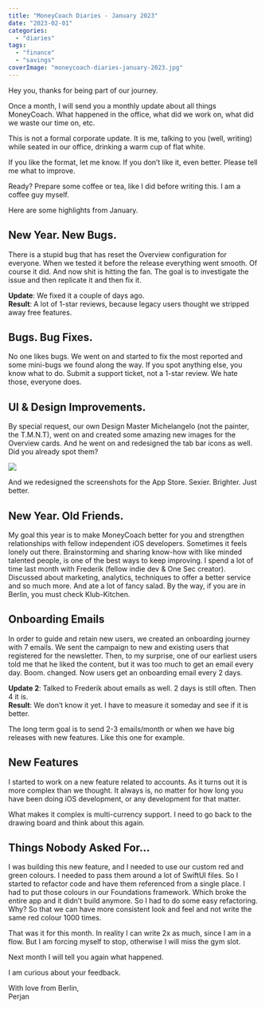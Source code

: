 ```yaml
---
title: "MoneyCoach Diaries - January 2023"
date: "2023-02-01"
categories: 
  - "diaries"
tags: 
  - "finance"
  - "savings"
coverImage: "moneycoach-diaries-january-2023.jpg"
---
```


Hey you,
thanks for being part of our journey.

Once a month, I will send you a monthly update about all things MoneyCoach.
What happened in the office, what did we work on, what did we waste our time on, etc.

This is not a formal corporate update.
It is me, talking to you (well, writing) while seated in our office, drinking a warm cup of flat white.

If you like the format, let me know.
If you don’t like it, even better. Please tell me what to improve.

Ready?
Prepare some coffee or tea, like I did before writing this. I am a coffee guy myself.

Here are some highlights from January.


## New Year. New Bugs.

There is a stupid bug that has reset the Overview configuration for everyone. When we tested it before the release everything went smooth. Of course it did. 
And now shit is hitting the fan.
The goal is to investigate the issue and then replicate it and then fix it.

**Update**: We fixed it a couple of days ago.\
**Result**: A lot of 1-star reviews, because legacy users thought we stripped away free features.


## Bugs. Bug Fixes.

No one likes bugs. 
We went on and started to fix the most reported and some mini-bugs we found along the way.
If you spot anything else, you know what to do. Submit a support ticket, not a 1-star review. We hate those, everyone does.


## UI & Design Improvements.

By special request, our own Design Master Michelangelo (not the painter, the T.M.N.T), went on and created some amazing new images for the Overview cards.
And he went on and redesigned the tab bar icons as well. Did you already spot them?

![](/images/blog-images/moneycoach-tab-bar-icons-redesign.png)

And we redesigned the screenshots for the App Store. Sexier. Brighter. Just better.

## New Year. Old Friends.

My goal this year is to make MoneyCoach better for you and strengthen relationships with fellow independent iOS developers.
Sometimes it feels lonely out there. Brainstorming and sharing know-how with like minded talented people, is one of the best ways to keep improving.
I spend a lot of time last month with Frederik (fellow indie dev & One Sec creator).
Discussed about marketing, analytics, techniques to offer a better service and so much more.
And ate a lot of fancy salad. By the way, if you are in Berlin, you must check Klub-Kitchen.


## Onboarding Emails

In order to guide and retain new users, we created an onboarding journey with 7 emails.
We sent the campaign to new and existing users that registered for the newsletter.
Then, to my surprise, one of our earliest users told me that he liked the content, but it was too much to get an email every day.
Boom. changed. Now users get an onboarding email every 2 days.

**Update 2**: Talked to Frederik about emails as well. 
2 days is still often. Then 4 it is.\
**Result**: We don’t know it yet. I have to measure it someday and see if it is better.

The long term goal is to send 2-3 emails/month or when we have big releases with new features.
Like this one for example.

## New Features

I started to work on a new feature related to accounts.
As it turns out it is more complex than we thought. 
It always is, no matter for how long you have been doing iOS development, or any development for that matter.

What makes it complex is multi-currency support.
I need to go back to the drawing board and think about this again.

## Things Nobody Asked For…

I was building this new feature, and I needed to use our custom red and green colours.
I needed to pass them around a lot of SwiftUI files.
So I started to refactor code and have them referenced from a single place.
I had to put those colours in our Foundations framework.
Which broke the entire app and it didn’t build anymore.
So I had to do some easy refactoring.
Why? So that we can have more consistent look and feel and not write the same red colour 1000 times.

That was it for this month. 
In reality I can write 2x as much, since I am in a flow.
But I am forcing myself to stop, otherwise I will miss the gym slot.

Next month I will tell you again what happened.

I am curious about your feedback.

With love from Berlin,\
Perjan